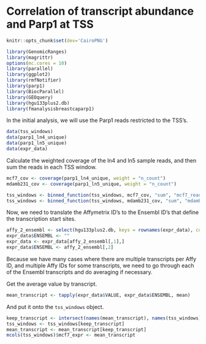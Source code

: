 <!--
% \VignetteEngine{knitr}
% \VignetteIndexEntry{fmanalysisbreastcaparp1: Expression}
% \VignetteDepends{GenomicRanges, fmdatabreastcaparp1}
% \VignettePackage{fmanalysisbreastcaparp1}
-->

# Correlation of transcript abundance and Parp1 at TSS

```r
knitr::opts_chunk$set(dev='CairoPNG')
```

```r
library(GenomicRanges)
library(magrittr)
options(mc.cores = 10)
library(parallel)
library(ggplot2)
library(rmfNotifier)
library(parp1)
library(BiocParallel)
library(GEOquery)
library(hgu133plus2.db)
library(fmanalysisbreastcaparp1)
```

In the initial analysis, we will use the Parp1 reads restricted to the TSS's. 

```r
data(tss_windows)
data(parp1_ln4_unique)
data(parp1_ln5_unique)
data(expr_data)
```

Calculate the weighted coverage of the ln4 and ln5 sample reads, and then sum the reads in each TSS window.

```r
mcf7_cov <- coverage(parp1_ln4_unique, weight = "n_count")
mdamb231_cov <- coverage(parp1_ln5_unique, weight = "n_count")

tss_windows <- binned_function(tss_windows, mcf7_cov, "sum", "mcf7_read")
tss_windows <- binned_function(tss_windows, mdamb231_cov, "sum", "mdamb231_read")
```

Now, we need to translate the Affymetrix ID's to the Ensembl ID's that define the transcription start sites.

```r
affy_2_ensembl <- select(hgu133plus2.db, keys = rownames(expr_data), columns = "ENSEMBLTRANS")
expr_data$ENSEMBL <- ""
expr_data <- expr_data[affy_2_ensembl[,1],]
expr_data$ENSEMBL <- affy_2_ensembl[,2]
```

Because we have many cases where there are multiple transcripts per Affy ID, and multiple Affy IDs for some transcripts, we need to go through each of the Ensembl transcripts and do averaging if necessary. 

Get the average value by transcript.

```r
mean_transcript <- tapply(expr_data$VALUE, expr_data$ENSEMBL, mean)
```

And put it onto the `tss_windows` object.

```r
keep_transcript <- intersect(names(mean_transcript), names(tss_windows))
tss_windows <- tss_windows[keep_transcript]
mean_transcript <- mean_transcript[keep_transcript]
mcols(tss_windows)$mcf7_expr <- mean_transcript
```

